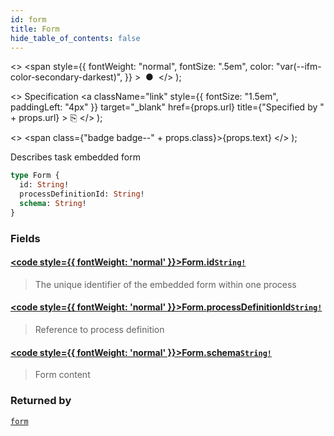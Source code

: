 ```yaml
---
id: form
title: Form
hide_table_of_contents: false
---
```


  <>
    <span
      style={{
        fontWeight: "normal",
        fontSize: ".5em",
        color: "var(--ifm-color-secondary-darkest)",
      }}
    >
      &nbsp;●&nbsp;
    </span>
  </>
);

  <>
    Specification
    <a
      className="link"
      style={{ fontSize: "1.5em", paddingLeft: "4px" }}
      target="_blank"
      href={props.url}
      title={"Specified by " + props.url}
    >
      ⎘
    </a>
  </>
);

  <>
    <span class={"badge badge--" + props.class}>{props.text}</span>
  </>
);

Describes task embedded form

```graphql
type Form {
  id: String!
  processDefinitionId: String!
  schema: String!
}
```

### Fields

#### [<code style={{ fontWeight: 'normal' }}>Form.<b>id</b></code>](#)<Bullet />[`String!`](../scalars/string.mdx) <Badge class="secondary" text="non-null"/> <Badge class="secondary" text="scalar"/>

> The unique identifier of the embedded form within one process

#### [<code style={{ fontWeight: 'normal' }}>Form.<b>processDefinitionId</b></code>](#)<Bullet />[`String!`](../scalars/string.mdx) <Badge class="secondary" text="non-null"/> <Badge class="secondary" text="scalar"/>

> Reference to process definition

#### [<code style={{ fontWeight: 'normal' }}>Form.<b>schema</b></code>](#)<Bullet />[`String!`](../scalars/string.mdx) <Badge class="secondary" text="non-null"/> <Badge class="secondary" text="scalar"/>

> Form content

### Returned by

[`form`](../queries/form.mdx) <Badge class="secondary" text="query"/>

